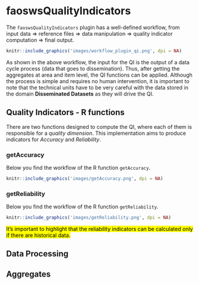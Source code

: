# **faoswsQualityIndicators** {#faoswsQualityIndicators}

The `faoswsQualityIndicators` plugin has a well-defined workflow, from input data $\Rightarrow$ reference files $\Rightarrow$ data manipulation $\Rightarrow$ quality indicator computation $\Rightarrow$ final output.

```r
knitr::include_graphics('images/workflow_plugin_qi.png', dpi = NA)
```

As shown in the above workflow, the input for the QI is the output of a data cycle process (data that goes to dissemination). Thus, after getting the aggregates at area and item level, the QI functions can be applied.
Although the process is simple and requires no human intervention, it is important to note that the technical units have to be very careful with the data stored in the domain **Disseminated Datasets** as they will drive the QI.

## **Quality Indicators - R functions**

There are two functions designed to compute the QI, where each of them is responsible for a *quality dimension*. This implementation aims to produce indicators for _Accuracy_ and _Reliability_.

### **getAccuracy**

Below you find the workflow of the R function `getAccuracy`.

```r
knitr::include_graphics('images/getAccuracy.png', dpi = NA)
```


### **getReliability**

Below you find the workflow of the R function `getReliability`.

```r
knitr::include_graphics('images/getReliability.png', dpi = NA)
```

<mark>It's important to highlight that the reliability indicators can be calculated only if there are historical data.</mark>

## **Data Processing**

## **Aggregates**